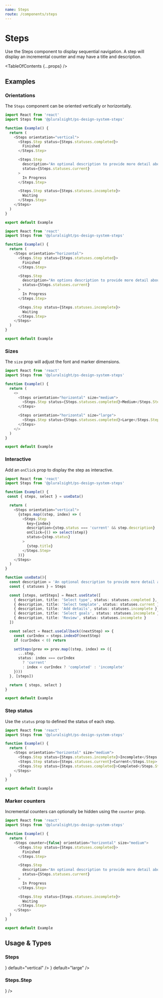 ```yaml
---
name: Steps
route: /components/steps
---
```



# Steps

<Intro>Use the Steps component to display sequential navigation. A step will display an incremental counter and may have a title and description.</Intro>

<TableOfContents {...props} />

## Examples

### Orientations

The `Steps` component can be oriented vertically or horizontally.

```typescript
import React from 'react'
import Steps from '@pluralsight/ps-design-system-steps'

function Example() {
  return (
    <Steps orientation="vertical">
      <Steps.Step status={Steps.statuses.completed}>
        Finished
      </Steps.Step>

      <Steps.Step
        description="An optional description to provide more detail about this step."
        status={Steps.statuses.current}
      >
        In Progress
      </Steps.Step>

      <Steps.Step status={Steps.statuses.incomplete}>
        Waiting
      </Steps.Step>
    </Steps>
  )
}

export default Example
```

```typescript
import React from 'react'
import Steps from '@pluralsight/ps-design-system-steps'

function Example() {
  return (
    <Steps orientation="horizontal">
      <Steps.Step status={Steps.statuses.completed}>
        Finished
      </Steps.Step>

      <Steps.Step
        description="An options description to provide more detail about this step."
        status={Steps.statuses.current}
      >
        In Progress
      </Steps.Step>

      <Steps.Step status={Steps.statuses.incomplete}>
        Waiting
      </Steps.Step>
    </Steps>
  )
}

export default Example
```

### Sizes

The `size` prop will adjust the font and marker dimensions.

```typescript
import React from 'react'
import Steps from '@pluralsight/ps-design-system-steps'

function Example() {
  return (
    <>
      <Steps orientation="horizontal" size="medium">
        <Steps.Step status={Steps.statuses.completed}>Medium</Steps.Step>
      </Steps>

      <Steps orientation="horizontal" size="large">
        <Steps.Step status={Steps.statuses.completed}>Large</Steps.Step>
      </Steps>
    </>
  )
}

export default Example
```

### Interactive

Add an `onClick` prop to display the step as interactive.

```typescript
import React from 'react'
import Steps from '@pluralsight/ps-design-system-steps'

function Example() {
 const { steps, select } = useData()

  return (
    <Steps orientation="vertical">
      {steps.map((step, index) => (
        <Steps.Step
          key={index}
          description={step.status === 'current' && step.description}
          onClick={() => select(step)}
          status={step.status}
        >
          {step.title}
        </Steps.Step>
      ))}
    </Steps>
  )
}

function useData(){
  const description = 'An optional description to provide more detail about this step.'
  const { statuses } = Steps

  const [steps, setSteps] = React.useState([
    { description, title: 'Select type', status: statuses.completed },
    { description, title: 'Select template', status: statuses.current },
    { description, title: 'Add details', status: statuses.incomplete },
    { description, title: 'Select goals', status: statuses.incomplete },
    { description, title: 'Review', status: statuses.incomplete }
  ])

  const select = React.useCallback((nextStep) => {
    const curIndex = steps.indexOf(nextStep)
    if (curIndex < 0) return

    setSteps(prev => prev.map((step, index) => ({
      ...step,
      status: index === curIndex
        ? 'current'
        : index < curIndex ? 'completed' : 'incomplete'
    })))
  }, [steps])

  return { steps, select }
}

export default Example
```


### Step status

Use the `status` prop to defined the status of each step.

```typescript
import React from 'react'
import Steps from '@pluralsight/ps-design-system-steps'

function Example() {
  return (
    <Steps orientation="horizontal" size="medium">
      <Steps.Step status={Steps.statuses.incomplete}>Incomplete</Steps.Step>
      <Steps.Step status={Steps.statuses.current}>Current</Steps.Step>
      <Steps.Step status={Steps.statuses.completed}>Completed</Steps.Step>
    </Steps>
  )
}

export default Example
```

### Marker counters

Incremental counters can optionally be hidden using the `counter` prop.

```typescript
import React from 'react'
import Steps from '@pluralsight/ps-design-system-steps'

function Example() {
  return (
    <Steps counter={false} orientation="horizontal" size="medium">
      <Steps.Step status={Steps.statuses.completed}>
        Finished
      </Steps.Step>

      <Steps.Step
        description="An optional description to provide more detail about this step."
        status={Steps.statuses.current}
      >
        In Progress
      </Steps.Step>

      <Steps.Step status={Steps.statuses.incomplete}>
        Waiting
      </Steps.Step>
    </Steps>
  )
}

export default Example
```


## Usage & Types

<Usage
  install="npm install @pluralsight/ps-design-system-steps"
  import="import Badge from '@pluralsight/ps-design-system-steps'"
  packageName="steps"
  version={props.version}
/>

### Steps

<TypesTable>
  <TypesProp
    name="counter"
    desc="show/hide the marker counter"
    type="boolean"
    default="true"
  />
  <TypesProp
    name="orientation"
    type={<TypesEnum enum={Steps.orientations} />}
    default="vertical"
  />
  <TypesProp
    name="size"
    type={<TypesEnum enum={Steps.sizes} />}
    default="large"
  />
</TypesTable>

### Steps.Step

<TypesTable>
  <TypesProp name="description" type="string" />
  <TypesProp
    desc="custom marker"
    name="marker"
    type="Marker"
  />
  <TypesProp
    default="(p) => <div {...p} />"
    desc="render prop for custom marker container"
    name="renderMarkerContainer"
    type="(props) => React.ReactNode"
  />
  <TypesProp
    desc="step status"
    name="status"
    required
    type={<TypesEnum enum={Steps.statuses} />}
  />
</TypesTable>

